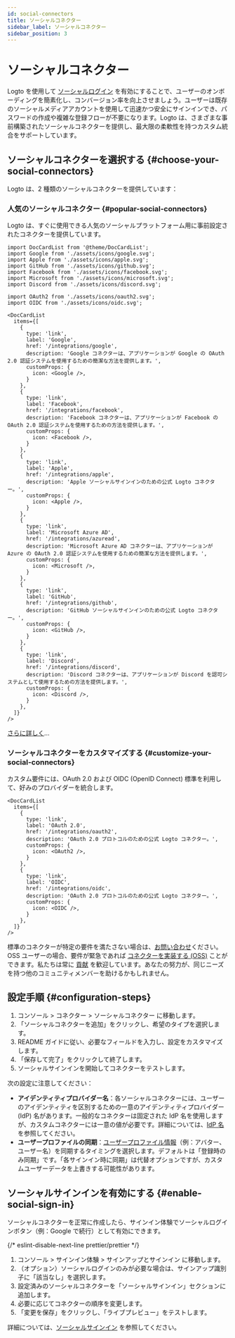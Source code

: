 ```yaml
---
id: social-connectors
title: ソーシャルコネクター
sidebar_label: ソーシャルコネクター
sidebar_position: 3
---
```


# ソーシャルコネクター

Logto を使用して [ソーシャルログイン](/end-user-flows/sign-up-and-sign-in/social-sign-in) を有効にすることで、ユーザーのオンボーディングを簡素化し、コンバージョン率を向上させましょう。ユーザーは既存のソーシャルメディアアカウントを使用して迅速かつ安全にサインインでき、パスワードの作成や複雑な登録フローが不要になります。Logto は、さまざまな事前構築されたソーシャルコネクターを提供し、最大限の柔軟性を持つカスタム統合をサポートしています。

## ソーシャルコネクターを選択する \{#choose-your-social-connectors}

Logto は、2 種類のソーシャルコネクターを提供しています：

### 人気のソーシャルコネクター \{#popular-social-connectors}

Logto は、すぐに使用できる人気のソーシャルプラットフォーム用に事前設定されたコネクターを提供しています。

```mdx-code-block
import DocCardList from '@theme/DocCardList';
import Google from './assets/icons/google.svg';
import Apple from './assets/icons/apple.svg';
import GitHub from './assets/icons/github.svg';
import Facebook from './assets/icons/facebook.svg';
import Microsoft from './assets/icons/microsoft.svg';
import Discord from './assets/icons/discord.svg';

import OAuth2 from './assets/icons/oauth2.svg';
import OIDC from './assets/icons/oidc.svg';

<DocCardList
  items={[
    {
      type: 'link',
      label: 'Google',
      href: '/integrations/google',
      description: 'Google コネクターは、アプリケーションが Google の OAuth 2.0 認証システムを使用するための簡潔な方法を提供します。',
      customProps: {
        icon: <Google />,
      }
    },
    {
      type: 'link',
      label: 'Facebook',
      href: '/integrations/facebook',
      description: 'Facebook コネクターは、アプリケーションが Facebook の OAuth 2.0 認証システムを使用するための方法を提供します。',
      customProps: {
        icon: <Facebook />,
      }
    },
    {
      type: 'link',
      label: 'Apple',
      href: '/integrations/apple',
      description: 'Apple ソーシャルサインインのための公式 Logto コネクター。',
      customProps: {
        icon: <Apple />,
      }
    },
    {
      type: 'link',
      label: 'Microsoft Azure AD',
      href: '/integrations/azuread',
      description: 'Microsoft Azure AD コネクターは、アプリケーションが Azure の OAuth 2.0 認証システムを使用するための簡潔な方法を提供します。',
      customProps: {
        icon: <Microsoft />,
      }
    },
    {
      type: 'link',
      label: 'GitHub',
      href: '/integrations/github',
      description: 'GitHub ソーシャルサインインのための公式 Logto コネクター。',
      customProps: {
        icon: <GitHub />,
      }
    },
    {
      type: 'link',
      label: 'Discord',
      href: '/integrations/discord',
      description: 'Discord コネクターは、アプリケーションが Discord を認可システムとして使用するための方法を提供します。',
      customProps: {
        icon: <Discord />,
      }
    },
  ]}
/>
```

[さらに詳しく](/integrations)...

### ソーシャルコネクターをカスタマイズする \{#customize-your-social-connectors}

カスタム要件には、OAuth 2.0 および OIDC (OpenID Connect) 標準を利用して、好みのプロバイダーを統合します。

```mdx-code-block
<DocCardList
  items={[
    {
      type: 'link',
      label: 'OAuth 2.0',
      href: '/integrations/oauth2',
      description: 'OAuth 2.0 プロトコルのための公式 Logto コネクター。',
      customProps: {
        icon: <OAuth2 />,
      }
    },
    {
      type: 'link',
      label: 'OIDC',
      href: '/integrations/oidc',
      description: 'OAuth 2.0 プロトコルのための公式 Logto コネクター。',
      customProps: {
        icon: <OIDC />,
      }
    },
  ]}
/>
```

標準のコネクターが特定の要件を満たさない場合は、[お問い合わせ](https://logto.productlane.com/roadmap)ください。OSS ユーザーの場合、要件が緊急であれば [コネクターを実装する (OSS)](/logto-oss/develop-your-connector/implement-connectors#build-a-social-connector) ことができます。私たちは常に [貢献](/logto-oss/contribution) を歓迎しています。あなたの努力が、同じニーズを持つ他のコミュニティメンバーを助けるかもしれません。

## 設定手順 \{#configuration-steps}

1. <CloudLink to="/connectors/social">コンソール > コネクター > ソーシャルコネクター</CloudLink> に移動します。
2. 「ソーシャルコネクターを追加」をクリックし、希望のタイプを選択します。
3. README ガイドに従い、必要なフィールドを入力し、設定をカスタマイズします。
4. 「保存して完了」をクリックして終了します。
5. ソーシャルサインインを開始してコネクターをテストします。

次の設定に注意してください：

- **アイデンティティプロバイダー名**：各ソーシャルコネクターには、ユーザーのアイデンティティを区別するための一意のアイデンティティプロバイダー (IdP) 名があります。一般的なコネクターは固定された IdP 名を使用しますが、カスタムコネクターには一意の値が必要です。詳細については、[IdP 名](/connectors/connector-data-structure#target-identity-provider-name) を参照してください。
- **ユーザープロファイルの同期**：[ユーザープロファイル情報](/user-management/user-data#social-identities)（例：アバター、ユーザー名）を同期するタイミングを選択します。デフォルトは「登録時のみ同期」です。「各サインイン時に同期」は代替オプションですが、カスタムユーザーデータを上書きする可能性があります。

## ソーシャルサインインを有効にする \{#enable-social-sign-in}

ソーシャルコネクターを正常に作成したら、サインイン体験でソーシャルログインボタン（例：Google で続行）として有効にできます。

{/* eslint-disable-next-line prettier/prettier */}
1. <CloudLink to="/sign-in-experience/sign-up-and-sign-in">コンソール > サインイン体験 > サインアップとサインイン</CloudLink> に移動します。
2. （オプション）ソーシャルログインのみが必要な場合は、サインアップ識別子に「該当なし」を選択します。
3. 設定済みのソーシャルコネクターを「ソーシャルサインイン」セクションに追加します。
4. 必要に応じてコネクターの順序を変更します。
5. 「変更を保存」をクリックし、「ライブプレビュー」をテストします。

詳細については、[ソーシャルサインイン](/end-user-flows/sign-up-and-sign-in/social-sign-in) を参照してください。
